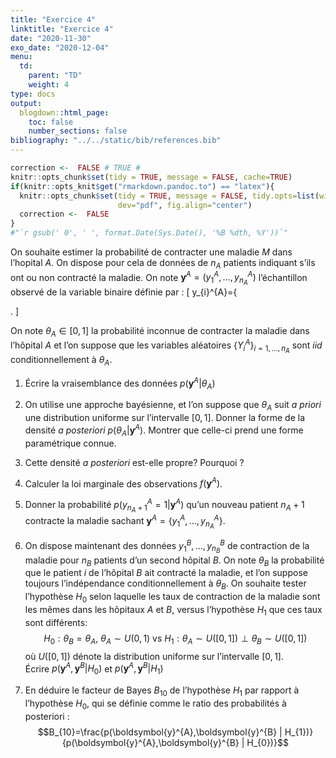 ```yaml
---
title: "Exercice 4"
linktitle: "Exercice 4"
date: "2020-11-30"
exo_date: "2020-12-04"
menu:
  td:
    parent: "TD"
    weight: 4
type: docs
output:
  blogdown::html_page:
    toc: false
    number_sections: false
bibliography: "../../static/bib/references.bib"
---
```


```r
correction <-  FALSE # TRUE #
knitr::opts_chunk$set(tidy = TRUE, message = FALSE, cache=TRUE)
if(knitr::opts_knit$get("rmarkdown.pandoc.to") == "latex"){
  knitr::opts_chunk$set(tidy = TRUE, message = FALSE, tidy.opts=list(width.cutoff=45), 
                        dev="pdf", fig.align="center")
  correction <-  FALSE
}
#"`r gsub(' 0', ' ', format.Date(Sys.Date(), '%B %dth, %Y'))`"
```

\noindent \textit{Propriétés utiles :}
\begin{itemize} 
	\item La densité de probabilité de la
loi Beta de paramètres $a>0$ et $b>0$ évaluée en $\theta$ est donnée par%
\[
\text{Beta}(\theta;a,b)=\frac{\Gamma(a+b)}{\Gamma(a)\Gamma(b)}\theta
^{a-1}(1-\theta)^{b-1}%
\]

	\item Soit $\theta$ une variable aléatoire suivant une loi Beta de paramètres $a$ et
$b$. On a alors $$\mathbb{E}[\theta]=\frac{a}{a+b}$$
\end{itemize}\bigskip

\noindent On souhaite estimer la probabilité de contracter une maladie $M$ dans
l'hopital $A$.\ On dispose pour cela de données de $n_{A}$ patients indiquant
s'ils ont ou non contracté la maladie.\ On note $\boldsymbol{y}^{A} = (y_{1}^{A}, \dots, y_{n_{A}}^{A})$ l'échantillon observé de la variable binaire définie par :
\[
y_{i}^{A}=\left\{
\begin{array}
[c]{ll}%
1 & \text{si le patient }i\text{ a contracté la maladie}\\
0 & \text{sinon}%
\end{array}
\right.
\]

\noindent On note $\theta_A\in\lbrack0,1]$ la probabilité inconnue de contracter la
maladie dans l'hôpital $A$ et l'on suppose que les variables aléatoires $\{Y_{i}^{A}\}_{i=1,\ldots,n_{A}}$ sont $iid$ conditionnellement à $\theta_A$.


 1. Écrire la vraisemblance des données $p(\boldsymbol{y}^{A} | \theta_A)$

 2. On utilise une approche bayésienne, et l'on suppose que $\theta_A$ suit *a priori* une distribution uniforme sur l'intervalle $[0,1]$. Donner la forme de la densité *a posteriori* $p(\theta_A | \boldsymbol{y}^{A})$. Montrer que celle-ci prend une forme paramétrique connue.

 3. Cette densité *a posteriori* est-elle propre? Pourquoi ?

 4. Calculer la loi marginale des observations $f(\boldsymbol{y}^{A})$.

 5. Donner la probabilité $p(y_{n_{A}+1}^{A} = 1|\boldsymbol{y}^{A})$ qu'un nouveau patient $n_{A}+1$ contracte la maladie sachant $\boldsymbol{y}^{A} = \{y_{1}^{A},\ldots,y_{n_{A}}^{A}\}$.


 6. On dispose maintenant des données $y_{1}^{B},\ldots,y_{n_{B}}^{B}$ de contraction de la maladie pour $n_{B}$ patients d'un second hôpital $B$. On note $\theta_B$ la probabilité que le patient $i$ de l'hôpital $B$ ait contracté la maladie, et l'on suppose toujours l'indépendance conditionnellement à $\theta_B.$ On souhaite tester l'hypothèse $H_{0}$ selon laquelle les taux de contraction de la maladie sont les mêmes dans les hôpitaux $A$ et $B$, versus l'hypothèse $H_{1}$ que ces taux sont différents:
$$
H_{0}:\theta_{B}=\theta_{A}\text{, }\theta_{A}\sim U(0,1)\text{ vs }%
H_{1}:\theta_{A}\sim U([0,1]) \perp \theta_{B}\sim U([0,1])
$$
où $U([0,1])$ dénote la distribution uniforme sur l'intervalle $[0,1]$.  
Écrire $p(\boldsymbol{y}^{A},\boldsymbol{y}^{B} | H_{0})$ et $p(\boldsymbol{y}^{A},\boldsymbol{y}^{B} | H_{1})$

 7. En déduire le facteur de Bayes $B_{10}$ de l'hypothèse $H_{1}$ par
rapport à l'hypothèse $H_{0}$, qui se définie comme le ratio des probabilités à posteriori :  
$$B_{10}=\frac{p(\boldsymbol{y}^{A},\boldsymbol{y}^{B} | H_{1})}{p(\boldsymbol{y}^{A},\boldsymbol{y}^{B} | H_{0})}$$

